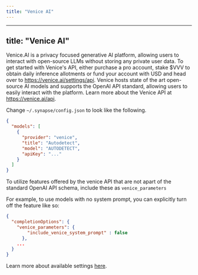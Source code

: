 ```yaml
---
title: "Venice AI"
---
```


---

## title: "Venice AI"

Venice.AI is a privacy focused generative AI platform, allowing users to interact with open-source LLMs without storing any private user data. To get started with Venice's API, either purchase a pro account, stake $VVV to obtain daily inference allotments or fund your account with USD and head over to https://venice.ai/settings/api. Venice hosts state of the art open-source AI models and supports the OpenAI API standard, allowing users to easily interact with the platform. Learn more about the Venice API at https://venice.ai/api.

Change `~/.synapse/config.json` to look like the following.

```json title="config.json"
{
  "models": [
    {
      "provider": "venice",
      "title": "Autodetect",
      "model": "AUTODETECT",
      "apiKey": "..."
    }
  ]
}
```

To utilize features offered by the venice API that are not apart of the standard OpenAI API schema, include these as `venice_parameters`

For example, to use models with no system prompt, you can explicitly turn off the feature like so:

```json title="config.json"
{
  "completionOptions": {
    "venice_parameters": {
        "include_venice_system_prompt" : false
      },
    ...
  }
}
```

Learn more about available settings [here](https://docs.venice.ai/api-reference/api-spec).
